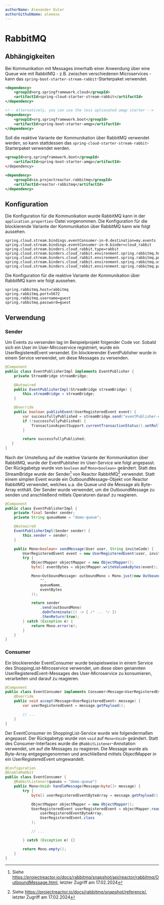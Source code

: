 ```yaml
---
authorName: Alexander Euler
authorGithubName: aleeexx
---
```


# RabbitMQ

## Abhängigkeiten

Bei Kommunikation mit Messages innerhalb einer Anwendung über eine Queue wie mit RabbitMQ - z.B. zwischen
verschiedenen Microservices - kann das `spring-boot-starter-stream-rabbit`-Starterpaket verwendet.

```xml
<dependency>
    <groupId>org.springframework.cloud</groupId>
    <artifactId>spring-cloud-starter-stream-rabbit</artifactId>
</dependency>

<!-- Alternatively, you can use the less optionated amqp starter -->
<dependency>
    <groupId>org.springframework.boot</groupId>
    <artifactId>spring-boot-starter-amqp</artifactId>
</dependency>
```

Soll die reaktive Variante der Kommunikation über RabbitMQ verwendet werden, so kann stattdessen das
`spring-cloud-starter-stream-rabbit`-Starterpaket verwendet werden.

```xml
<groupId>org.springframework.boot</groupId>
    <artifactId>spring-boot-starter-amqp</artifactId>
</dependency>

<dependency>
    <groupId>io.projectreactor.rabbitmq</groupId>
    <artifactId>reactor-rabbitmq</artifactId>
</dependency>
```

## Konfiguration

Die Konfiguration für die Kommunikation wurde RabbitMQ kann in der `application.properties`-Datei vorgenommen.
Die Konfiguration für die blockierende Variante der Kommunikation über RabbitMQ kann wie folgt aussehen.

```properties
spring.cloud.stream.bindings.eventConsumer-in-0.destination=my.events
spring.cloud.stream.bindings.eventConsumer-in-0.binder=cloud_rabbit
spring.cloud.stream.binders.cloud_rabbit.type=rabbit
spring.cloud.stream.binders.cloud_rabbit.environment.spring.rabbitmq.host=rabbitmq
spring.cloud.stream.binders.cloud_rabbit.environment.spring.rabbitmq.port=5672
spring.cloud.stream.binders.cloud_rabbit.environment.spring.rabbitmq.username=guest
spring.cloud.stream.binders.cloud_rabbit.environment.spring.rabbitmq.password=guest
```

Die Konfiguration für die reaktive Variante der Kommunikation über RabbitMQ kann wie folgt aussehen.

```properties
spring.rabbitmq.host=rabbitmq
spring.rabbitmq.port=5672
spring.rabbitmq.username=guest
spring.rabbitmq.password=guest
```

## Verwendung

### Sender

Um Events zu versenden lag im Beispielprojekt folgender Code vor. Sobald sich ein User im
User-Mircoservice registriert, wurde ein UserRegisteredEvent versendet.
Ein blockierender EventPublisher wurde in einem Service verwendet, um diese Messages zu versenden.

```java
@Component
public class EventPublisherImpl implements EventPublisher {
    private StreamBridge streamBridge;

    @Autowired
    public EventPublisherImpl(StreamBridge streamBridge) {
        this.streamBridge = streamBridge;
    }

    @Override
    public boolean publishEvent(UserRegisteredEvent event) {
        var successfullyPublished = streamBridge.send("eventPublisher-out-0", event);
        if (!successfullyPublished) {
            TransactionAspectSupport.currentTransactionStatus().setRollbackOnly();
        }

        return successfullyPublished;
   }
}
```

Nach der Umstellung auf die reaktive Variante der Kommunikation über RabbitMQ, wurde der
EventPublisher im User-Service wie folgt angepasst. Der Rückgabetyp wurde von `boolean` auf
`Mono<boolean>` geändert. Statt des StreamBridge wurde der Sender[^1] von Reactor RabbitMQ[^2]
verwendet. Statt einem simplen Event wurde ein OutboundMessage-Objekt von Reactor RabbitMQ
verwendet, welches u.a. die Queue und die Message als Byte-Array enthält. Der Sender wurde
verwendet, um die OutboundMessage zu senden und anschließend mittels Operatoren darauf zu reagieren.

```java
@Component
public class EventPublisherImpl {
    private final Sender sender;
    private String queueName = "demo-queue";

    @Autowired
    EventPublisherImpl(Sender sender) {
        this.sender = sender;
    }

    public Mono<boolean> sendMessage(User user, String inviteCode) {
        UserRegisteredEvent event = new UserRegisteredEvent(user, inviteCode);
        try {
            ObjectMapper objectMapper = new ObjectMapper();
            byte[] eventBytes = objectMapper.writeValueAsBytes(event);

            Mono<OutboundMessage> outboundMono = Mono.just(new OutboundMessage(
                "",
                queueName,
                eventBytes
            ));

            return sender
                .send(outboundMono)
                .doOnTerminate(() -> { /* ... */ })
                .thenReturn(true);
        } catch (Exception e) {
            return Mono.error(e);
        }
    }
}
```

### Consumer

Ein blockierender EventConsumer wurde beispielsweise in einem Service des ShoppingList-Mircoservice
verwendet, um diese oben genannten UserRegisteredEvent-Messages des User-Microservice zu
konsumieren, verarbeiten und darauf zu reagieren.

```java
@Component
public class EventConsumer implements Consumer<Message<UserRegisteredEvent>> {
    @Override
    public void accept(Message<UserRegisteredEvent> message) {
        var userRegisteredEvent = message.getPayload();

        // ...
    }
}
```

Der EventConsumer im ShoppingList-Service wurde wie folgendermaßen angepasst. Der Rückgabetyp
wurde von `void` auf `Mono<Void>` geändert. Statt des Consumer-Interfaces wurde die
`@RabbitListener`-Annotation verwendet, um auf die Messages zu reagieren. Die Message wurde
als Byte-Array entgegengenommen und anschließend mittels ObjectMapper in ein UserRegisteredEvent
umgewandelt.

```java
@Configuration
@EnableRabbit
public class EventConsumer {
    @RabbitListener(queues = "demo-queue")
    public Mono<Void> handleMessage(Message<byte[]> message) {
        try {
            byte[] userRegisteredEventByteArray = message.getPayload();

            ObjectMapper objectMapper = new ObjectMapper();
            UserRegisteredEvent userRegisteredEvent = objectMapper.readValue(
                userRegisteredEventByteArray,
                UserRegisteredEvent.class
            );

            // ...

        } catch (Exception e) {}

        return Mono.empty();
    }
}
```

[^1]:
    Siehe https://projectreactor.io/docs/rabbitmq/snapshot/api/reactor/rabbitmq/OutboundMessage.html,
    letzter Zugriff am 17.02.2024

[^2]:
    Siehe https://projectreactor.io/docs/rabbitmq/snapshot/reference/,
    letzter Zugriff am 17.02.2024

[^3]:
    Siehe https://projectreactor.io/docs/rabbitmq/snapshot/api/reactor/rabbitmq/Sender.html,
    letzter Zugriff am 17.02.2024
